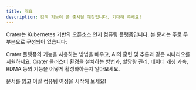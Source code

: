 ```yaml
---
title: 개요
description: 검색 기능이 곧 출시될 예정입니다. 기대해 주세요!
---
```


Crater는 Kubernetes 기반의 오픈소스 인지 컴퓨팅 플랫폼입니다. 본 문서는 주로 두 부분으로 구성되어 있습니다:

<Cards>
  <Card href="user" title="사용자 가이드">
    Crater 플랫폼의 기능을 사용하는 방법을 배우고, AI의 훈련 및 추론과 같은 시나리오를 지원하세요.
  </Card>
  <Card href="admin" title="관리자 가이드">
    Crater 클러스터 환경을 설치하는 방법과, 할당량 관리, 데이터 캐싱 가속, RDMA 등의 기능을 어떻게 활성화하는지 알아보세요.
  </Card>
</Cards>

문서를 읽고 이질 컴퓨팅 여정을 시작해 보세요!